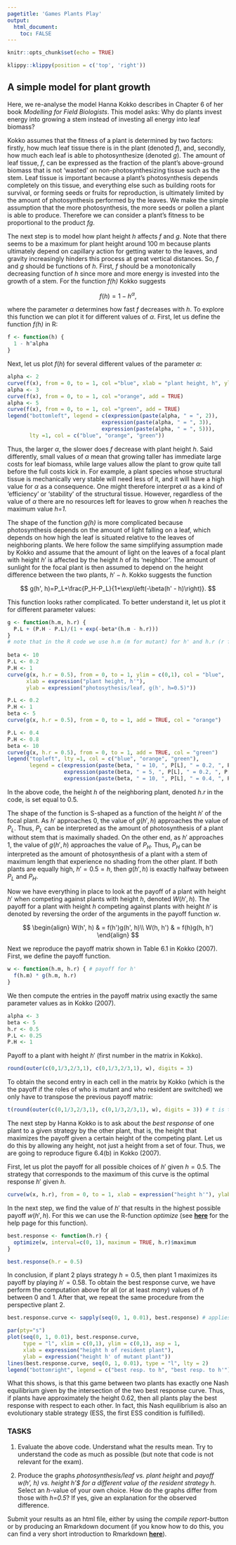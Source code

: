 ```yaml
---
pagetitle: 'Games Plants Play'
output: 
  html_document:
    toc: FALSE
---
```


```r
knitr::opts_chunk$set(echo = TRUE)
```

```r
klippy::klippy(position = c('top', 'right'))
```

<!-- # Exercise: Games Plants Play {.tabset} -->

## A simple model for plant growth

Here, we re-analyse the model Hanna Kokko describes in Chapter 6 of her book *Modelling for Field Biologists*. This model asks: Why do plants invest energy into growing a stem instead of investing all energy into leaf biomass?

Kokko assumes that the fitness of a plant is determined by two factors: firstly, how much leaf tissue there is in the plant (denoted *f*), and, secondly, how much each leaf is able to photosynthesize (denoted *g*). The amount of leaf tissue, *f*, can be expressed as the fraction of the plant’s above-ground biomass that is not ‘wasted’ on non-photosynthesizing tissue such as the stem. Leaf tissue is important because a plant’s photosynthesis depends completely on this tissue, and everything else such as building roots for survival, or forming seeds or fruits for reproduction, is ultimately limited by the amount of photosynthesis performed by the leaves. We make the simple assumption that the more photosynthesis, the more seeds or pollen a plant is able to produce. Therefore we can consider a plant’s fitness to be proportional to the product *fg*.

The next step is to model how plant height *h* affects *f* and *g*. Note that there seems to be a maximum for plant height around 100 m because plants ultimately depend on capillary action for getting water to the leaves, and gravity increasingly hinders this process at great vertical distances. So, *f* and *g* should be functions of *h*. First, *f* should be a monotonically decreasing function of *h* since more and more energy is invested into the growth of a stem. For the function *f(h)* Kokko suggests

$$
f(h)=1-h^\alpha,
$$

where the parameter $\alpha$ determines how fast *f* decreases with *h*. To explore this function we can plot it for different values of $\alpha$. First, let us define the function *f(h)* in R:

```r
f <- function(h) {
  1 - h^alpha
}
```

Next, let us plot $f(h)$ for several different values of the parameter $\alpha$:

```r
alpha <- 2
curve(f(x), from = 0, to = 1, col ="blue", xlab = "plant height, h", ylab = "proportion of leaf tissue, f(h)")
alpha <- 3
curve(f(x), from = 0, to = 1, col ="orange", add = TRUE)
alpha <- 5
curve(f(x), from = 0, to = 1, col ="green", add = TRUE)
legend("bottomleft", legend = c(expression(paste(alpha, " = ", 2)),
                              expression(paste(alpha, " = ", 3)),
                              expression(paste(alpha, " = ", 5))),
       lty =1, col = c("blue", "orange", "green"))
```

Thus, the larger $\alpha$, the slower does *f* decrease with plant height *h*. Said differently, small values of $\alpha$ mean that growing taller has immediate large costs for leaf biomass, while large values allow the plant to grow quite tall before the full costs kick in. For example, a plant species whose structural tissue is mechanically very stable will need less of it, and it will have a high value for $\alpha$ as a consequence. One might therefore interpret $\alpha$ as a kind of ‘efficiency’ or ‘stability’ of the structural tissue. However, regardless of the value of $\alpha$ there are no resources left for leaves to grow when *h* reaches the maximum value *h=1*.

The shape of the function *g(h)* is more complicated because photosynthesis depends on the amount of light falling on a leaf, which depends on how high the leaf is situated relative to the leaves of neighboring plants. We here follow the same simplifying assumption made by Kokko and assume that the amount of light on the leaves of a focal plant with height $h'$ is affected by the height $h$ of its ‘neighbor’. The amount of sunlight for the focal plant is then assumed to depend on the height difference between the two plants, $h'-h$. Kokko suggests the function

$$
g(h', h)=P_L+\frac{P_H-P_L}{1+\exp\left(-\beta(h' - h)\right)}.
$$

This function looks rather complicated. To better understand it, let us plot it for different parameter values:

```r
g <- function(h.m, h.r) {
  P.L + (P.H - P.L)/(1 + exp(-beta*(h.m - h.r)))
}
# note that in the R code we use h.m (m for mutant) for h' and h.r (r for resident) for h
  
beta <- 10
P.L <- 0.2
P.H <- 1
curve(g(x, h.r = 0.5), from = 0, to = 1, ylim = c(0,1), col = "blue",
      xlab = expression("plant height, h'"),
      ylab = expression("photosythesis/leaf, g(h', h=0.5)"))

P.L <- 0.2
P.H <- 1
beta <- 5
curve(g(x, h.r = 0.5), from = 0, to = 1, add = TRUE, col = "orange")

P.L <- 0.4
P.H <- 0.8
beta <- 10
curve(g(x, h.r = 0.5), from = 0, to = 1, add = TRUE, col = "green")
legend("topleft", lty =1, col = c("blue", "orange", "green"),
       legend = c(expression(paste(beta, " = 10, ", P[L], " = 0.2, ", P[H], " = 1")),
                  expression(paste(beta, " = 5, ", P[L], " = 0.2, ", P[H], " = 1")),
                  expression(paste(beta, " = 10, ", P[L], " = 0.4, ", P[H], " = 0.8"))))
```

In the above code, the height $h$ of the neighboring plant, denoted $h.r$ in the code, is set equal to 0.5.

The shape of the function is S-shaped as a function of the height $h'$ of the focal plant. As $h'$ approaches 0, the value of $g(h',h)$ approaches the value of $P_L$. Thus, $P_L$ can be interpreted as the amount of photosynthesis of a plant without stem that is maximally shaded. On the other end, as $h'$ approaches 1, the value of $g(h',h)$ approaches the value of $P_H$. Thus, $P_H$ can be interpreted as the amount of photosynthesis of a plant with a stem of maximum length that experience no shading from the other plant. If both plants are equally high, $h' = 0.5 = h$, then $g(h',h)$ is exactly halfway between $P_L$ and $P_H$.

Now we have everything in place to look at the payoff of a plant with height $h'$ when competing against plants with height $h$, denoted $W(h', h)$. The payoff for a plant with height $h$ competing against plants with height $h'$ is denoted by reversing the order of the arguments in the payoff function $w$.

$$
\begin{align}
W(h', h) & = f(h')g(h', h)\\
W(h, h') & = f(h)g(h, h')
\end{align}
$$

Next we reproduce the payoff matrix shown in Table 6.1 in Kokko (2007). First, we define the payoff function.

```r
w <- function(h.m, h.r) { # payoff for h'
  f(h.m) * g(h.m, h.r)
}
```

We then compute the entries in the payoff matrix using exactly the same parameter values as in Kokko (2007).

```r
alpha <- 3
beta <- 5
h.r <- 0.5
P.L <- 0.25
P.H <- 1
```

Payoff to a plant with height $h'$ (first number in the matrix in Kokko).

```r
round(outer(c(0,1/3,2/3,1), c(0,1/3,2/3,1), w), digits = 3)
```

To obtain the second entry in each cell in the matrix by Kokko (which is the the payoff if the roles of who is mutant and who resident are switched) we only have to transpose the previous payoff matrix:

```r
t(round(outer(c(0,1/3,2/3,1), c(0,1/3,2/3,1), w), digits = 3)) # t is the command in R that produces the transpose of a matrix
```

The next step by Hanna Kokko is to ask about the *best response* of one plant to a given strategy by the other plant, that is, the height that maximizes the payoff given a certain height of the competing plant. Let us do this by allowing any height, not just a height from a set of four. Thus, we are going to reproduce figure 6.4(b) in Kokko (2007).

First, let us plot the payoff for all possible choices of $h'$ given $h = 0.5$. The strategy that corresponds to the maximum of this curve is the optimal response $h'$ given $h$. 

```r
curve(w(x, h.r), from = 0, to = 1, xlab = expression("height h'"), ylab = expression("payoff w(h', h = 0.5)"))
```

In the next step, we find the value of $h'$ that results in the highest possible payoff $w(h', h)$. For this we can use the R-function *optimize* (see [**here**](https://www.rdocumentation.org/packages/stats/versions/3.6.2/topics/optimize) for the help page for this function).

```r
best.response <- function(h.r) {
  optimize(w, interval=c(0, 1), maximum = TRUE, h.r)$maximum
}

best.response(h.r = 0.5)
```

In conclusion, if plant 2 plays strategy $h = 0.5$, then plant 1 maximizes its payoff by playing $h' = 0.58$. To obtain the best response curve, we have perform the computation above for all (or at least *many*) values of $h$ between 0 and 1. After that, we repeat the same procedure from the perspective plant 2.

```r
best.response.curve <- sapply(seq(0, 1, 0.01), best.response) # applies the function best.response to all values of h from 0 to 1 in steps of 0.01, thus, to 101 different resident strategy values

par(pty="s")
plot(seq(0, 1, 0.01), best.response.curve,
     type = "l", xlim = c(0,1), ylim = c(0,1), asp = 1,
     xlab = expression("height h of resident plant"),
     ylab = expression("height h' of mutant plant"))
lines(best.response.curve, seq(0, 1, 0.01), type = "l", lty = 2)
legend("bottomright", legend = c("best resp. to h", "best resp. to h'"), lty = c(1, 2)) 
```

What this shows, is that this game between two plants has exactly one Nash equilibrium given by the intersection of the two best response curve. Thus, if plants have approximately the height 0.62, then all plants play the best response with respect to each other. In fact, this Nash equilibrium is also an evolutionary stable strategy (ESS, the first ESS condition is fulfilled).

### TASKS

  (1)
Evaluate the above code. Understand what the results mean. Try to understand the code as much as possible (but note that code is not relevant for the exam).

  (2)
Produce the graphs *photosynthesis/leaf vs. plant height* and *payoff w(h', h) vs. height h'$ for a different value of the resident strategy h*. Select an *h*-value of your own choice. How do the graphs differ from those with *h=0.5*? If yes, give an explanation for the observed difference.

Submit your results as an html file, either by using the *compile report*-button or by producing an Rmarkdown document (if you know how to do this, you can find a very short introduction to Rmarkdown [**here**](https://clausrueffler.github.io/CodingWithR/Markdown.html)).



